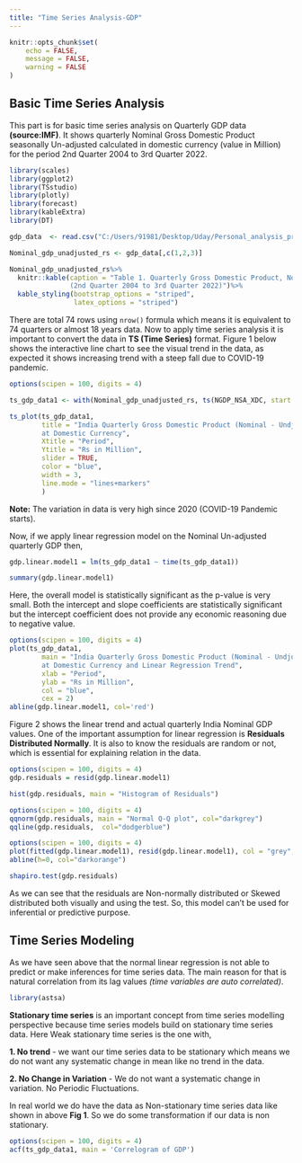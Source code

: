 ```yaml
---
title: "Time Series Analysis-GDP"
---
```


```r
knitr::opts_chunk$set(
	echo = FALSE,
	message = FALSE,
	warning = FALSE
)
```


## Basic Time Series Analysis

This part is for basic time series analysis on Quarterly GDP data **(source:IMF)**. It shows quarterly Nominal Gross Domestic Product seasonally Un-adjusted calculated in domestic currency (value in Million) for the period 2nd Quarter 2004 to 3rd Quarter 2022.

```r
library(scales)
library(ggplot2)
library(TSstudio)
library(plotly)
library(forecast)
library(kableExtra)
library(DT)

gdp_data  <- read.csv("C:/Users/91981/Desktop/Uday/Personal_analysis_projects/Git_projects/Showcase_projects/showcase_project_website/data/GDP_IMF_India_quarterly_Q22004_Q32022.csv")

Nominal_gdp_unadjusted_rs <- gdp_data[,c(1,2,3)]

Nominal_gdp_unadjusted_rs%>%
  knitr::kable(caption = "Table 1. Quarterly Gross Domestic Product, Nominal, Undjusted, Domestic Currency 
               (2nd Quarter 2004 to 3rd Quarter 2022)")%>%
  kable_styling(bootstrap_options = "striped",
                latex_options = "striped")

```

There are total 74 rows using `nrow()` formula which means it is equivalent to 74 quarters or  almost 18 years data. Now to apply time series analysis it is important to convert the data in **TS (Time Series)** format. Figure 1 below shows the interactive line chart to see the visual trend in the data, as expected it shows increasing trend with a steep fall due to COVID-19 pandemic.

```r

options(scipen = 100, digits = 4)

ts_gdp_data1 <- with(Nominal_gdp_unadjusted_rs, ts(NGDP_NSA_XDC, start = c(Year[1], Quarter[1]), freq = 4))

ts_plot(ts_gdp_data1,
        title = "India Quarterly Gross Domestic Product (Nominal - Undjusted)
        at Domestic Currency",
        Xtitle = "Period",
        Ytitle = "Rs in Million",
        slider = TRUE,
        color = "blue",
        width = 3,
        line.mode = "lines+markers"
        )


```

**Note:** The variation in data is very high since 2020 (COVID-19 Pandemic starts).

Now, if we apply linear regression model on the Nominal Un-adjusted quarterly GDP then,

```r

gdp.linear.model1 = lm(ts_gdp_data1 ~ time(ts_gdp_data1))

summary(gdp.linear.model1)

```
Here, the overall model is statistically significant as the p-value is very small. Both the intercept and slope coefficients are statistically significant but the intercept coefficient does not provide any economic reasoning due to negative value.

```r
options(scipen = 100, digits = 4)
plot(ts_gdp_data1,
        main = "India Quarterly Gross Domestic Product (Nominal - Undjusted)
        at Domestic Currency and Linear Regression Trend",
        xlab = "Period",
        ylab = "Rs in Million",
        col = "blue",
        cex = 2)
abline(gdp.linear.model1, col='red')

```

Figure 2 shows the linear trend and actual quarterly India Nominal GDP values. One of the important assumption for linear regression is **Residuals Distributed Normally**. It is also to know the residuals are random or not, which is essential for explaining relation in the data.

```r
options(scipen = 100, digits = 4)
gdp.residuals = resid(gdp.linear.model1)

hist(gdp.residuals, main = "Histogram of Residuals")

```

```r
options(scipen = 100, digits = 4)
qqnorm(gdp.residuals, main = "Normal Q-Q plot", col="darkgrey")
qqline(gdp.residuals,  col="dodgerblue")

```


```r
options(scipen = 100, digits = 4)
plot(fitted(gdp.linear.model1), resid(gdp.linear.model1), col = "grey", xlab = "Fitted", ylab = "Residuals", main = "Fitted vs Residuals")
abline(h=0, col="darkorange")
```

```r

shapiro.test(gdp.residuals)

```

As we can see that the residuals are Non-normally distributed or Skewed distributed both visually and using the test. So, this model can't be used for inferential or predictive purpose.

## Time Series Modeling

As we have seen above that the normal linear regression is not able to predict or make inferences for time series data. The main reason for that is natural correlation from its lag values *(time variables are auto correlated)*.

```r
library(astsa)
```

**Stationary time series** is an important concept from time series modelling perspective because time series models build on stationary time series data. Here Weak stationary time series is the one with,

**1. No trend** - we want our time series data to be stationary which means we do not want any systematic change in mean like no trend in the data.  

**2. No Change in Variation** - We do not want a systematic change in variation. No Periodic Fluctuations.

In real world we do have the data as Non-stationary time series data like shown in above **Fig 1**. So we do some transformation if our data is non stationary.


```r
options(scipen = 100, digits = 4)
acf(ts_gdp_data1, main = 'Correlogram of GDP')

```
